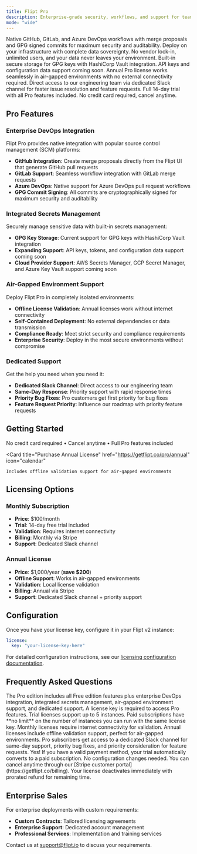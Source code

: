 ```yaml
---
title: Flipt Pro
description: Enterprise-grade security, workflows, and support for teams.
mode: "wide"
---
```


<CardGroup cols={2}>
  <Card title="Enterprise DevOps Integration" icon="link">
    Native GitHub, GitLab, and Azure DevOps workflows with merge proposals and
    GPG signed commits for maximum security and auditability.
  </Card>

<Card title="Self-Hosted Control" icon="server">
  Deploy on your infrastructure with complete data sovereignty. No vendor
  lock-in, unlimited users, and your data never leaves your environment.
</Card>

<Card title="Integrated Secrets Management" icon="key">
  Built-in secure storage for GPG keys with HashiCorp Vault integration. API
  keys and configuration data support coming soon.
</Card>

<Card title="Air-Gapped Environment Support" icon="shield">
  Annual Pro license works seamlessly in air-gapped environments with no
  external connectivity required.
</Card>

<Card title="Dedicated Support Channel" icon="headset">
  Direct access to our engineering team via dedicated Slack channel for faster
  issue resolution and feature requests.
</Card>

  <Card title="Zero-Risk Trial" icon="clock">
    Full 14-day trial with all Pro features included. No credit card required,
    cancel anytime.
  </Card>
</CardGroup>

## Pro Features

### Enterprise DevOps Integration

Flipt Pro provides native integration with popular source control management (SCM) platforms:

- **GitHub Integration**: Create merge proposals directly from the Flipt UI that generate GitHub pull requests
- **GitLab Support**: Seamless workflow integration with GitLab merge requests
- **Azure DevOps**: Native support for Azure DevOps pull request workflows
- **GPG Commit Signing**: All commits are cryptographically signed for maximum security and auditability

### Integrated Secrets Management

Securely manage sensitive data with built-in secrets management:

- **GPG Key Storage**: Current support for GPG keys with HashiCorp Vault integration
- **Expanding Support**: API keys, tokens, and configuration data support coming soon
- **Cloud Provider Support**: AWS Secrets Manager, GCP Secret Manager, and Azure Key Vault support coming soon

### Air-Gapped Environment Support

Deploy Flipt Pro in completely isolated environments:

- **Offline License Validation**: Annual licenses work without internet connectivity
- **Self-Contained Deployment**: No external dependencies or data transmission
- **Compliance Ready**: Meet strict security and compliance requirements
- **Enterprise Security**: Deploy in the most secure environments without compromise

### Dedicated Support

Get the help you need when you need it:

- **Dedicated Slack Channel**: Direct access to our engineering team
- **Same-Day Response**: Priority support with rapid response times
- **Priority Bug Fixes**: Pro customers get first priority for bug fixes
- **Feature Request Priority**: Influence our roadmap with priority feature requests

## Getting Started

<CardGroup cols={2}>
  <Card
    title="Start Your 14-Day Pro Trial"
    href="https://getflipt.co/pro/monthly"
    icon="play"
  >
    No credit card required • Cancel anytime • Full Pro features included
  </Card>

  <Card
    title="Purchase Annual License"
    href="https://getflipt.co/pro/annual"
    icon="calendar"
  >
    Includes offline validation support for air-gapped environments
  </Card>
</CardGroup>

## Licensing Options

### Monthly Subscription

- **Price**: \$100/month
- **Trial**: 14-day free trial included
- **Validation**: Requires internet connectivity
- **Billing**: Monthly via Stripe
- **Support**: Dedicated Slack channel

### Annual License

- **Price**: \$1,000/year (**save $200**)
- **Offline Support**: Works in air-gapped environments
- **Validation**: Local license validation
- **Billing**: Annual via Stripe
- **Support**: Dedicated Slack channel + priority support

## Configuration

Once you have your license key, configure it in your Flipt v2 instance:

```yaml
license:
  key: "your-license-key-here"
```

For detailed configuration instructions, see our [licensing configuration documentation](/v2/configuration/licensing).

## Frequently Asked Questions

<AccordionGroup>
  <Accordion title="What is the difference between Free and Pro editions?">
    The Pro edition includes all Free edition features plus enterprise DevOps
    integration, integrated secrets management, air-gapped environment support,
    and dedicated support. A license key is required to access Pro features.
  </Accordion>

<Accordion title="How many instances can I run with one license?">
  Trial licenses support up to 5 instances. Paid subscriptions have **no limit**
  on the number of instances you can run with the same license key.
</Accordion>

<Accordion title="Do I need internet connectivity for Pro features?">
  Monthly licenses require internet connectivity for validation. Annual licenses
  include offline validation support, perfect for air-gapped environments.
</Accordion>

<Accordion title="What support do I get with Pro?">
  Pro subscribers get access to a dedicated Slack channel for same-day support,
  priority bug fixes, and priority consideration for feature requests.
</Accordion>

<Accordion title="Can I upgrade from trial to paid without changing configuration?">
  Yes! If you have a valid payment method, your trial automatically converts to
  a paid subscription. No configuration changes needed.
</Accordion>

  <Accordion title="How do I cancel my subscription?">
    You can cancel anytime through our [Stripe customer portal](https://getflipt.co/billing).
    Your license deactivates immediately with prorated refund for remaining time.
  </Accordion>
</AccordionGroup>

## Enterprise Sales

For enterprise deployments with custom requirements:

- **Custom Contracts**: Tailored licensing agreements
- **Enterprise Support**: Dedicated account management
- **Professional Services**: Implementation and training services

Contact us at [support@flipt.io](mailto:support@flipt.io) to discuss your requirements.
